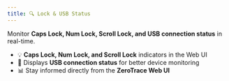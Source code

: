 ```yaml
---
title: 🔍 Lock & USB Status
---
```


Monitor **Caps Lock, Num Lock, Scroll Lock, and USB connection status** in real-time.

- 💡 **Caps Lock, Num Lock, and Scroll Lock** indicators in the Web UI
- 🔌 Displays **USB connection status** for better device monitoring
- 📊 Stay informed directly from the **ZeroTrace Web UI**
